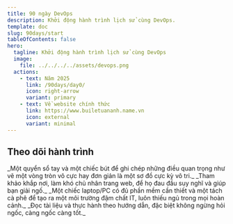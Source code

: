 ```yaml
---
title: 90 ngày DevOps
description: Khởi động hành trình lịch sử cùng DevOps.
template: doc
slug: 90days/start
tableOfContents: false
hero:
  tagline: Khởi động hành trình lịch sử cùng DevOps
  image:
    file: ../../../../assets/devops.png
  actions:
    - text: Năm 2025
      link: /90days/day0/
      icon: right-arrow
      variant: primary
    - text: Về website chính thức
      link: https://www.builetuananh.name.vn
      icon: external
      variant: minimal
---
```



## Theo dõi hành trình

<CardGrid stagger>
	<Card title="Ghi chép" icon="pencil">
		_Một quyển sổ tay và một chiếc bút để ghi chép những điều quan trọng như vẽ một vòng tròn vô cực hay đơn giản là 
		một sơ đồ cực kỳ vô tri._
	</Card>
	<Card title="Góp ý" icon="add-document">
		_Tham khảo khắp nơi, làm khó chủ nhân trang web, để họ đau đầu suy nghĩ và giúp bạn giải ngố._
	</Card>
	<Card title="Cấu hình" icon="setting">
		_Một chiếc laptop/PC có đủ phần mềm cần thiết và một tách cà phê để tạo ra một môi trường đậm chất IT, luôn thiếu
		ngủ trong mọi hoàn cảnh._
	</Card>
	<Card title="Tài liệu" icon="open-book">
		_Đọc tài liệu và thực hành theo hướng dẫn, đặc biệt không ngừng hỏi ngốc, càng ngốc càng tốt._
	</Card>
</CardGrid>
